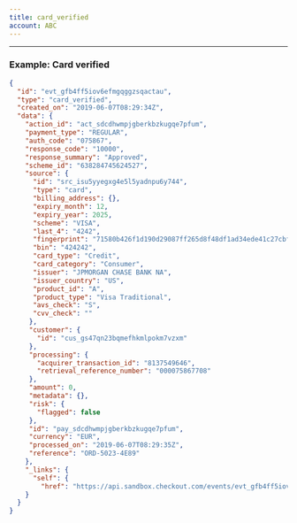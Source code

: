 ```yaml
---
title: card_verified
account: ABC
---
```


---

### Example: Card verified

```json
{
  "id": "evt_gfb4ff5iov6efmgqggzsqactau",
  "type": "card_verified",
  "created_on": "2019-06-07T08:29:34Z",
  "data": {
    "action_id": "act_sdcdhwmpjgberkbzkugqe7pfum",
    "payment_type": "REGULAR",
    "auth_code": "075867",
    "response_code": "10000",
    "response_summary": "Approved",
    "scheme_id": "638284745624527",
    "source": {
      "id": "src_isu5yyegxg4e5l5yadnpu6y744",
      "type": "card",
      "billing_address": {},
      "expiry_month": 12,
      "expiry_year": 2025,
      "scheme": "VISA",
      "last_4": "4242",
      "fingerprint": "71580b426f1d190d29087ff265d8f48df1ad34ede41c27cbff9d23c1a14d1776",
      "bin": "424242",
      "card_type": "Credit",
      "card_category": "Consumer",
      "issuer": "JPMORGAN CHASE BANK NA",
      "issuer_country": "US",
      "product_id": "A",
      "product_type": "Visa Traditional",
      "avs_check": "S",
      "cvv_check": ""
     },
     "customer": {
       "id": "cus_gs47qn23bqmefhkmlpokm7vzxm"
     },
     "processing": {
       "acquirer_transaction_id": "8137549646",
       "retrieval_reference_number": "000075867708"
     },
     "amount": 0,
     "metadata": {},
     "risk": {
       "flagged": false
     },
     "id": "pay_sdcdhwmpjgberkbzkugqe7pfum",
     "currency": "EUR",
     "processed_on": "2019-06-07T08:29:35Z",
     "reference": "ORD-5023-4E89"
    },
    "_links": {
      "self": {
        "href": "https://api.sandbox.checkout.com/events/evt_gfb4ff5iov6efmgqggzsqactau"
    }
  }
}
```
